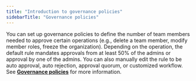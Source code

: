 ```yaml
---
title: "Introduction to governance policies"
sidebarTitle: "Governance policies"
---
```


You can set up governance policies to define the number of team members needed to approve certain operations (e.g., delete a team member, modify member roles, freeze the organization). Depending on the operation, the default rule mandates approvals from at least 50% of the admins or approval by one of the admins. You can also manually edit the rule to be auto approval, auto rejection, approval quorum, or customized workflow. See [**Governance policies**](/portal/organization/governance-intro) for more information.